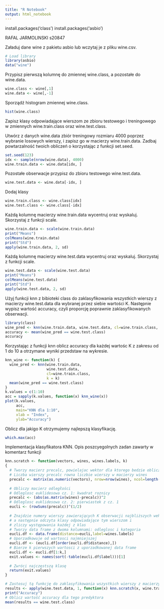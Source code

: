 ```yaml
---
title: "R Notebook"
output: html_notebook
---
```


install.packages('class')
install.packages('asbio')

RAFAL JARMOLINSKI
s20847

Załaduj dane wine z pakietu asbio lub wczytaj je z pliku wine.csv.
```r
# Load library
library(asbio)
data("wine")
```
Przypisz pierwszą kolumnę do zmiennej wine.class, a pozostałe do wine.data.
```r
wine.class <- wine[,1]
wine.data <- wine[,-1]
```
Sporządź histogram zmiennej wine.class.
```r
hist(wine.class)
```
Zapisz klasy odpowiadające wierszom ze zbioru testowego i treningowego w zmiennych wine.train.class
oraz wine.test.class.

Utwórz z danych wine.data zbiór treningowy rozmiaru 4000 poprzez wybranie losowych wierszy, i
zapisz go w macierzy wine.train.data. Zadbaj powtarzalność twoich obliczeń o korzystając z funkcji
set.seed.
```r
set.seed(123)
idx <- sample(nrow(wine.data), 4000)
wine.train.data <- wine.data[idx, ]
```

Pozostałe obserwacje przypisz do zbioru testowego wine.test.data.
```r
wine.test.data <- wine.data[-idx, ]
```

Dodaj klasy
```r
wine.train.class <- wine.class[idx]
wine.test.class <- wine.class[-idx]
```

Każdą kolumnę macierzy wine.train.data wycentruj oraz wyskaluj. Skorzystaj z funkcji scale.
```r
wine.train.data <- scale(wine.train.data)
print("Means")
colMeans(wine.train.data)
print("Std")
apply(wine.train.data, 2, sd)
```

Każdą kolumnę macierzy wine.test.data wycentruj oraz wyskaluj. Skorzystaj z funkcji scale.
```r
wine.test.data <- scale(wine.test.data)
print("Means")
colMeans(wine.test.data)
print("Std")
apply(wine.test.data, 2, sd)
```

Użyj funkcji knn z bibioteki class do zaklasyfikowania wszystkich wierszy z macierzy wine.test.data
dla wybranej przez siebie wartości K. Następnie wypisz wartość accuracy, czyli proporcję poprawnie
zaklasyfikowanych obserwacji.
```r
library(class)
wine_pred <- knn(wine.train.data, wine.test.data, cl=wine.train.class, k = 7)
accuracy <- mean(wine_pred == wine.test.class)
accuracy
```
Korzystając z funkcji knn oblicz accuracy dla każdej wartośc K z zakresu od 1 do 10 a otrzymane
wyniki przedstaw na wykresie.
```r
knn_wine <- function(k) {
  wine_pred <- knn(wine.train.data,
                   wine.test.data,
                   cl=wine.train.class,
                   k = k)
  mean(wine_pred == wine.test.class)
}
k.values = c(1:10)
acc = sapply(k.values, function(x) knn_wine(x))
plot(k.values,
     acc,
     main="KNN dla 1:10",
     xlab = "Index",
     ylab="Accuracy")
```
Oblicz dla jakigo K otrzymujemy najlepszą klasyfikację.
```r
which.max(acc)
```

Implementacja klasyfikatora KNN.
Opis poszcyegolnych zadan zawarty w komentarz funkcji

```r
knn.scratch <- function(vectors, wines, wines.labels, k)
{
  # Tworzy macierz precalc, powielajac wektor dla ktorego bedzie obliczana odleglosc
  # Liczba wierszy precalc rowna liczbie wierszy w macierzy wines
  precalc <- matrix(as.numeric(vectors), nrow=nrow(wines), ncol=length(vectors), byrow=T)
  
  # Obliczy macierz odległości
  # Odleglosc euklidesowa cz. 1: kwadrat roznicy
  precalc <- (abs(as.matrix(wines)-precalc))^2
  # Odleglosc euklidesowa cz. 2: pierwiastek z cz. 1
  eucli <- (rowSums(precalc))^(1/2)
  
  # Znajdzie numery wierszy zawierających K obserwacji najbliższych wektorowi x,
  # a następnie odczyta klasy odpowiadające tym wierszom i
  # zliczy występowania każdej z klas
  # Tworzy data frame z dwoma kolumnami: odleglosc i kategoria
  eucli.df <- data.frame(distance=eucli,label=wines.labels)
  # Uporzadkowuje od wartosci najmniejszej
  eucli.df <- (eucli.df[order(eucli.df$distance),])
  # Bierze k pierwszych wartosci z uporzadkowanej data frame
  eucli.df <- eucli.df[1:k,]
  exit.values <- names(sort(-table(eucli.df$label)))[1]
  
  # Zwróci najczęstszą klasę
  return(exit.values)
}
```

```r
# Zastosuj tą funkcję do zaklasyfikowania wszystkich wierszy z macierzy wine.test.data
results <- apply(wine.test.data, 1, function(x) knn.scratch(x, wine.train.data, wine.train.class, k=1))
print("Accuracy")
# Oblicz wartość accuracy dla tego predyktora
mean(results == wine.test.class)

```
